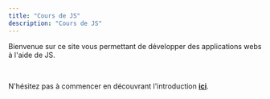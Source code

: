 ```yaml
---
title: "Cours de JS"
description: "Cours de JS"
---
```


Bienvenue sur ce site vous permettant de développer des applications webs à l'aide de JS.

<br />

N'hésitez pas à commencer en découvrant l'introduction [**ici**](/intro).

<br />

